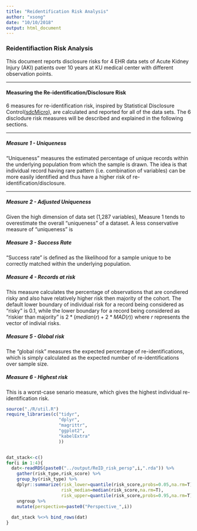 ```yaml
---
title: "Reidentification Risk Analysis"
author: "xsong"
date: "10/10/2018"
output: html_document
---
```


### Reidentifiaction Risk Analysis ###

This document reports disclosure risks for 4 EHR data sets of Acute Kidney Injury (AKI) patients over 10 years at KU medical center with different observation points. 

***

#### Measuring the Re-identification/Disclosure Risk ####
6 measures for re-identification risk, inspired by Statistical Disclosure Control([sdcMicro]), are calculated and reported for all of the data sets. The 6 disclodure risk measures will be described and explained in the following sections.

[sdcMicro]: https://cran.r-project.org/web/packages/sdcMicro/vignettes/sdc_guidelines.pdf

***

##### Measure 1 - Uniqueness #####
"Uniqueness" measures the estimated percentage of unique records within the underlying population from which the sample is drawn. The idea is that individual record having rare pattern (i.e. combination of variables) can be more easily identified and thus have a higher risk of re-identification/disclosure.

***

##### Measure 2 - Adjusted Uniqueness #####
Given the high dimension of data set (1,287 variables), Measure 1 tends to overestimate the overall "uniqueness" of a dataset. A less conservative measure of "uniqueness" is  


##### Measure 3 - Success Rate #####
"Success rate" is defined as the likelihood for a sample unique to be correctly matched within the underlying population. 


##### Measure 4 - Records at risk #####
This measure calculates the percentage of observations that are condiered risky and also have relatively higher risk then majority of the cohort. The default lower boundary of individual risk for a record being considered as "risky" is 0.1, while the lower boundary for a record being considered as "riskier than majority" is $2*(median(r)+2*MAD(r))$ where $r$ represents the vector of indivial risks.  



##### Measure 5 - Global risk #####
The "global risk" measures the expected percentage of re-identifications, which is simply calculated as the expected number of re-identifications over sample size. 



##### Measure 6 - Highest risk #####
This is a worst-case senario measure, which gives the highest individual re-identification risk. 




```r
source("./R/util.R")
require_libraries(c("tidyr",
                    "dplyr",
                    "magrittr",
                    "ggplot2",
                    "kabelExtra"
                    ))


dat_stack<-c()
for(i in 1:4){
  dat<-readRDS(paste0("../output/ReID_risk_persp",i,".rda")) %>%
    gather(risk_type,risk_score) %>%
    group_by(risk_type) %>%
    dplyr::summarize(risk_lower=quantile(risk_score,probs=0.05,na.rm=T),
                     risk_median=median(risk_score,na.rm=T),
                     risk_upper=quantile(risk_score,probs=0.95,na.rm=T)) %>%
    ungroup %>%
    mutate(perspective=paste0("Perspective_",i))
  
  dat_stack %<>% bind_rows(dat)
}



```

